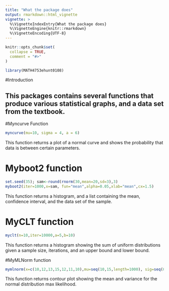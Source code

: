 ```yaml
---
title: "What the package does"
output: rmarkdown::html_vignette
vignette: >
  %\VignetteIndexEntry{What the package does}
  %\VignetteEngine{knitr::rmarkdown}
  %\VignetteEncoding{UTF-8}
---
```


```r
knitr::opts_chunk$set(
  collapse = TRUE,
  comment = "#>"
)
```

```r
library(MATH4753ehunt0108)

```

#Introduction

## This packages contains several functions that produce various statistical graphs, and a data set from the textbook.

#Myncurve Function

```r
myncurve(mu=10, sigma = 4, a = 6)
```
This function returns a plot of a normal curve and shows the probability that data is between certain parameters.

# Myboot2 function 

```r
set.seed(35); sam<-round(rnorm(30,mean=20,sd=3),3)
myboot2(iter=1000,x=sam, fun="mean",alpha=0.05,xlab="mean",cx=1.5)
```

This function returns a histogram, and a list containing the mean, confidence interval, and the data set of the sample.


# MyCLT function

```r
myclt(n=10,iter=10000,a=5,b=10)
```

This function returns a histogram showing the sum of uniform distributions given a sample size, iterations, and an upper bound and lower bound. 

#MyMLNorm function
```r
mymlnorm(x=c(10,12,13,15,12,11,10),mu=seq(10,15,length=1000), sig=seq(0.1,4,length=1000),lwd=2,labcex=1)
```

This function returns contour plot showing the mean and variance for the normal distribution max likelihood. 

